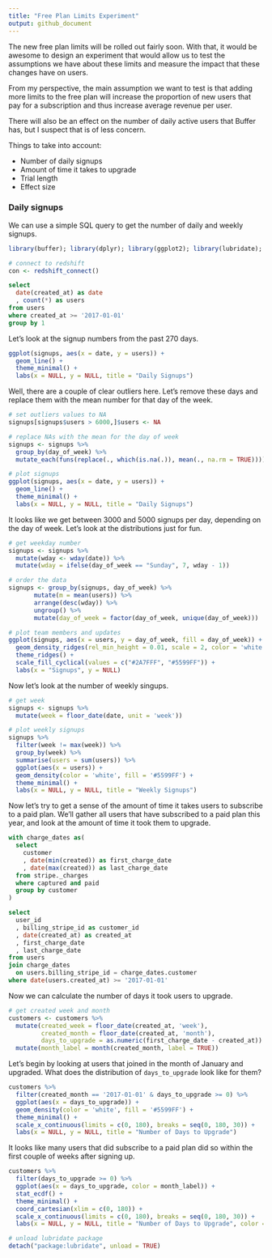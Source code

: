 ```yaml
---
title: "Free Plan Limits Experiment"
output: github_document
---
```


The new free plan limits will be rolled out fairly soon. With that, it would be awesome to design an experiment that would allow us to test the assumptions we have about these limits and measure the impact that these changes have on users.

From my perspective, the main assumption we want to test is that adding more limits to the free plan will increase the proportion of new users that pay for a subscription and thus increase average revenue per user. 

There will also be an effect on the number of daily active users that Buffer has, but I suspect that is of less concern.

Things to take into account:

- Number of daily signups
- Amount of time it takes to upgrade
- Trial length
- Effect size

### Daily signups
We can use a simple SQL query to get the number of daily and weekly signups.

```r
library(buffer); library(dplyr); library(ggplot2); library(lubridate); library(ggridges)

# connect to redshift
con <- redshift_connect()
```

```sql
select
  date(created_at) as date
  , count(*) as users
from users
where created_at >= '2017-01-01'
group by 1
```

Let's look at the signup numbers from the past 270 days.

```r
ggplot(signups, aes(x = date, y = users)) +
  geom_line() +
  theme_minimal() +
  labs(x = NULL, y = NULL, title = "Daily Signups")
```

Well, there are a couple of clear outliers here. Let's remove these days and replace them with the mean number for that day of the week.

```r
# set outliers values to NA
signups[signups$users > 6000,]$users <- NA

# replace NAs with the mean for the day of week
signups <- signups %>%
  group_by(day_of_week) %>%
  mutate_each(funs(replace(., which(is.na(.)), mean(., na.rm = TRUE))))

# plot signups
ggplot(signups, aes(x = date, y = users)) +
  geom_line() +
  theme_minimal() +
  labs(x = NULL, y = NULL, title = "Daily Signups")
```

It looks like we get between 3000 and 5000 signups per day, depending on the day of week. Let's look at the distributions just for fun. 

```r
# get weekday number
signups <- signups %>%
  mutate(wday <- wday(date)) %>%
  mutate(wday = ifelse(day_of_week == "Sunday", 7, wday - 1))

# order the data
signups <- group_by(signups, day_of_week) %>%
       mutate(m = mean(users)) %>%
       arrange(desc(wday)) %>%
       ungroup() %>%
       mutate(day_of_week = factor(day_of_week, unique(day_of_week)))

# plot team members and updates
ggplot(signups, aes(x = users, y = day_of_week, fill = day_of_week)) +
  geom_density_ridges(rel_min_height = 0.01, scale = 2, color = 'white') +
  theme_ridges() +
  scale_fill_cyclical(values = c("#2A7FFF", "#5599FF")) +
  labs(x = "Signups", y = NULL)
```

Now let's look at the number of weekly singups.

```r
# get week
signups <- signups %>%
  mutate(week = floor_date(date, unit = 'week'))

# plot weekly signups
signups %>% 
  filter(week != max(week)) %>%
  group_by(week) %>%
  summarise(users = sum(users)) %>%
  ggplot(aes(x = users)) +
  geom_density(color = 'white', fill = '#5599FF') +
  theme_minimal() +
  labs(x = NULL, y = NULL, title = "Weekly Signups")
```

Now let's try to get a sense of the amount of time it takes users to subscribe to a paid plan. We'll gather all users that have subscribed to a paid plan this year, and look at the amount of time it took them to upgrade.

```sql
with charge_dates as(
  select 
    customer
    , date(min(created)) as first_charge_date
    , date(max(created)) as last_charge_date
  from stripe._charges
  where captured and paid
  group by customer
)

select
  user_id
  , billing_stripe_id as customer_id
  , date(created_at) as created_at
  , first_charge_date
  , last_charge_date
from users
join charge_dates
  on users.billing_stripe_id = charge_dates.customer
where date(users.created_at) >= '2017-01-01'
```

Now we can calculate the number of days it took users to upgrade.

```r
# get created week and month
customers <- customers %>%
  mutate(created_week = floor_date(created_at, 'week'), 
         created_month = floor_date(created_at, 'month'),
         days_to_upgrade = as.numeric(first_charge_date - created_at)) %>%
  mutate(month_label = month(created_month, label = TRUE))
```

Let's begin by looking at users that joined in the month of January and upgraded. What does the distribution of `days_to_upgrade` look like for them?

```r
customers %>%
  filter(created_month == '2017-01-01' & days_to_upgrade >= 0) %>%
  ggplot(aes(x = days_to_upgrade)) +
  geom_density(color = 'white', fill = '#5599FF') +
  theme_minimal() +
  scale_x_continuous(limits = c(0, 180), breaks = seq(0, 180, 30)) +
  labs(x = NULL, y = NULL, title = "Number of Days to Upgrade")
```

It looks like many users that did subscribe to a paid plan did so within the first couple of weeks after signing up.

```r
customers %>%
  filter(days_to_upgrade >= 0) %>%
  ggplot(aes(x = days_to_upgrade, color = month_label)) +
  stat_ecdf() +
  theme_minimal() +
  coord_cartesian(xlim = c(0, 180)) +
  scale_x_continuous(limits = c(0, 180), breaks = seq(0, 180, 30)) +
  labs(x = NULL, y = NULL, title = "Number of Days to Upgrade", color = "Month")
```

```r
# unload lubridate package
detach("package:lubridate", unload = TRUE)
```